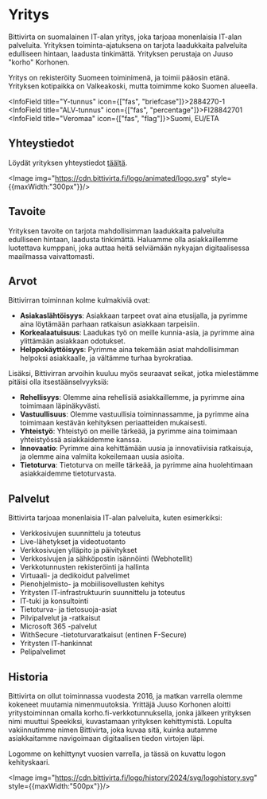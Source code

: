 # Yritys

Bittivirta on suomalainen IT-alan yritys, joka tarjoaa monenlaisia IT-alan palveluita. Yrityksen toiminta-ajatuksena on tarjota
laadukkaita palveluita edulliseen hintaan, laadusta tinkimättä. Yrityksen perustaja on Juuso "korho" Korhonen.

Yritys on rekisteröity Suomeen toiminimenä, ja toimii pääosin etänä. Yrityksen kotipaikka on Valkeakoski, mutta toimimme koko Suomen alueella.

<InfoField title="Y-tunnus" icon={["fas", "briefcase"]}>2884270-1</InfoField>
<InfoField title="ALV-tunnus" icon={["fas", "percentage"]}>FI28842701</InfoField>
<InfoField title="Veromaa" icon={["fas", "flag"]}>Suomi, EU/ETA</InfoField>

## Yhteystiedot

Löydät yrityksen yhteystiedot [täältä](contact-details).

<Image img="https://cdn.bittivirta.fi/logo/animated/logo.svg" style={{maxWidth:"300px"}}/>

## Tavoite

Yrityksen tavoite on tarjota mahdollisimman laadukkaita palveluita edulliseen hintaan, laadusta tinkimättä. Haluamme olla asiakkaillemme
luotettava kumppani, joka auttaa heitä selviämään nykyajan digitaalisessa maailmassa vaivattomasti.

## Arvot

Bittivirran toiminnan kolme kulmakiviä ovat:
- **Asiakaslähtöisyys**: Asiakkaan tarpeet ovat aina etusijalla, ja pyrimme aina löytämään parhaan ratkaisun asiakkaan tarpeisiin.
- **Korkealaatuisuus**: Laadukas työ on meille kunnia-asia, ja pyrimme aina ylittämään asiakkaan odotukset.
- **Helppokäyttöisyys**: Pyrimme aina tekemään asiat mahdollisimman helpoksi asiakkaalle, ja vältämme turhaa byrokratiaa.

Lisäksi, Bittivirran arvoihin kuuluu myös seuraavat seikat, jotka mielestämme pitäisi olla itsestäänselvyyksiä:
- **Rehellisyys**: Olemme aina rehellisiä asiakkaillemme, ja pyrimme aina toimimaan läpinäkyvästi.
- **Vastuullisuus**: Olemme vastuullisia toiminnassamme, ja pyrimme aina toimimaan kestävän kehityksen periaatteiden mukaisesti.
- **Yhteistyö**: Yhteistyö on meille tärkeää, ja pyrimme aina toimimaan yhteistyössä asiakkaidemme kanssa.
- **Innovaatio**: Pyrimme aina kehittämään uusia ja innovatiivisia ratkaisuja, ja olemme aina valmiita kokeilemaan uusia asioita.
- **Tietoturva**: Tietoturva on meille tärkeää, ja pyrimme aina huolehtimaan asiakkaidemme tietoturvasta.

## Palvelut

Bittivirta tarjoaa monenlaisia IT-alan palveluita, kuten esimerkiksi:
- Verkkosivujen suunnittelu ja toteutus
- Live-lähetykset ja videotuotanto
- Verkkosivujen ylläpito ja päivitykset
- Verkkosivujen ja sähköpostin isännöinti (Webhotellit)
- Verkkotunnusten rekisteröinti ja hallinta
- Virtuaali- ja dedikoidut palvelimet
- Pienohjelmisto- ja mobiilisovellusten kehitys
- Yritysten IT-infrastruktuurin suunnittelu ja toteutus
- IT-tuki ja konsultointi
- Tietoturva- ja tietosuoja-asiat
- Pilvipalvelut ja -ratkaisut
- Microsoft 365 -palvelut
- WithSecure -tietoturvaratkaisut (entinen F-Secure)
- Yritysten IT-hankinnat
- Pelipalvelimet

## Historia

Bittivirta on ollut toiminnassa vuodesta 2016, ja matkan varrella olemme kokeneet muutamia nimenmuutoksia. Yrittäjä Juuso Korhonen
aloitti yritystoiminnan omalla korho.fi-verkkotunnuksella, jonka jälkeen yrityksen nimi muuttui Speekiksi, kuvastamaan yrityksen kehittymistä.
Lopulta vakiinnutimme nimen Bittivirta, joka kuvaa sitä, kuinka autamme asiakkaitamme navigoimaan digitaalisen tiedon virtojen läpi.

Logomme on kehittynyt vuosien varrella, ja tässä on kuvattu logon kehityskaari.

<Image img="https://cdn.bittivirta.fi/logo/history/2024/svg/logohistory.svg" style={{maxWidth:"500px"}}/>
